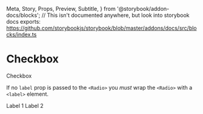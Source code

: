   Meta,
  Story,
  Props,
  Preview,
  Subtitle,
} from '@storybook/addon-docs/blocks';
// This isn't documented anywhere, but look into storybook docs exports: https://github.com/storybookjs/storybook/blob/master/addons/docs/src/blocks/index.ts


<Meta title="Components/Checkbox" component={Checkbox}></Meta>

# Checkbox

<Subtitle>Checkbox</Subtitle>

<Preview withToolbar withSource="open">
  <Story name="Base">
    <Checkbox label="Item"/>
  </Story>
</Preview>

If no `label` prop is passed to the `<Radio>` you *must* wrap the `<Radio>` with a `<label>` element. 

<Preview withToolbar withSource="open">
  <Story name="With no label">
    <Checkbox id="checkbox-1" name="example-1" /><Label htmlFor="checkbox-1">Label 1</Label>
    <Checkbox id="checkbox-2" name="example-1" /><Label htmlFor="checkbox-2">Label 2</Label>
  </Story>
</Preview>
